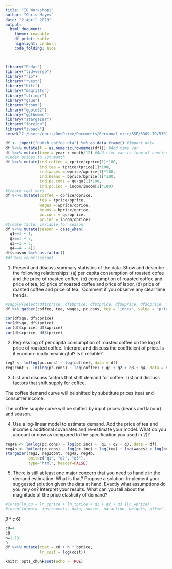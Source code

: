 ```yaml
---
title: "IO Workshop1"
author: "Chris Hayes"
date: "2 April 2019"
output:
  html_document:
    theme: readable
    df_print: kable
    highlight: zenburn
    code_folding: hide

---
```



```r
library("Ecdat")
library("tidyverse")
library("rio")
library("rvest")
library("httr")
library("magrittr")
library("stringr")
library("glue")
library("broom")
library("ggplot2")
library("ggthemes")
library("stargazer")
library("foreign")
library("ivpack")
setwd("C:/Users/chris/OneDrive/Documents/Personal misc/SSE/5309 IO/5309-IO")

df <- import("dutch_coffee.dta") %>% as.data.frame() #Import data
df %<>% mutate(t = as.numeric(rownames(df))) #Add time var
df %<>% mutate(time = year + month/12) #Add time var in form of continuous year variable
#Index prices to 1st month
df %<>% mutate(ind.coffee = cprice/cprice[1]*100,
               ind.tea = tprice/tprice[1]*100,
               ind.wages = wprice/wprice[1]*100,
               ind.beans = bprice/bprice[1]*100,
               ind.pc.cons = qu/qu[1]*100,
               ind.pc.inc = incom/incom[1]*100)
#Create real vars
df %<>% mutate(coffee = cprice/oprice,
               tea = tprice/oprice,
               wages = wprice/oprice,
               beans = bprice/oprice,
               pc.cons = qu/oprice,
               pc.inc = incom/oprice)
#Create factor variable for season
df %<>% mutate(season = case_when(
  q1==1 ~ 1,
  q2==1 ~ 2,
  q3==1 ~ 3,
  q4==4 ~ 4))
df$season %<>% as.factor()
#df %>% count(season)
```

1) Present and discuss summary statistics of the data. Show and describe the following relationships: (a) per capita consumption of roasted cofee and the price of roasted coffee, (b) consumption of roasted coffee and price of tea, (c) price of roasted coffee and price of labor, (d) price of roasted coffee and price of tea. `Comment if you observe any clear time trends.

```r
#sapply(select(df$cprice, df$bprice, df$tprice, df$wprice, df$oprice, df$income), summary)
df %>% gather(coffee, tea, wages, pc.cons, key = 'index', value = 'price') %>% ggplot(aes(x = time, y = price, col=index)) + geom_line() + theme_wsj() + scale_color_wsj()
```

```r
cor(df$qu, df$cprice)
cor(df$qu, df$tprice)
cor(df$cprice, df$wprice)
cor(df$cprice, df$tprice)
```


2) Regress log of per capita consumption of roasted coffee on the log of price of roasted coffee. Interpret and discuss the coefficient of price. Is it econom- ically meaningful? Is it reliable?

```r
reg2 <- lm(log(pc.cons) ~ log(coffee), data = df)
reg2cont <- lm(log(pc.cons) ~ log(coffee) + q1 + q2 + q3 + q4, data = df)

```

3) List and discuss factors that shift demand for coffee. List and discuss factors that shift supply for coffee.

The coffee demand curve will be shifted by substitute prices (tea) and consumer income.

The coffee supply curve will be shifted by input prices (beans and labour) and season.

4) Use a log-linear model to estimate demand. Add the price of tea and income s additional covariates and re-estimate your model. What do you account or now as compared to the specification you used in 2)?

```r
reg4a <- lm(log(pc.cons) ~ log(pc.inc) +  q1 + q2 + q3, data = df)
reg4b <- lm(log(pc.cons) ~ log(pc.inc) + log(tea) + log(wages) + log(beans) + q1 + q2 + q3, data = df)
stargazer(reg2, reg2cont, reg4a, reg4b, 
          omit=c("q1", "q2", "q3"), 
          type="html", header=FALSE)

```

5) There is still at least one major concern that you need to handle in the demand estimation. What is that? Propose a solution. Implement your suggested solution given the data at hand. Exactly what assumptions do you rely on? Interpret your results. What can you tell about the magnitude of the price elasticity of demand?

```r
#ivreg(ln_qu ~ ln_cprice + ln_tprice + q1 + q2 + q3 |ln_wprice)
#ivreg(formula, instruments, data, subset, na.action, weights, offset, contrasts = NULL, model = TRUE, y = TRUE, x = FALSE, …)
```

$\beta * c$
6) 

```r
c0=4
c0
h=1.19
h
df %<>% mutate(cost = c0 + h * bprice,
               ln_cost = log(cost))
```





```r
knitr::opts_chunk$set(echo = TRUE)
```
